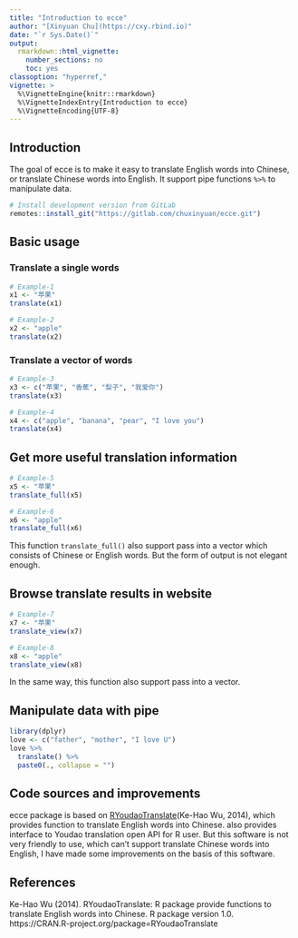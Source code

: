 ```yaml
---
title: "Introduction to ecce"
author: "[Xinyuan Chu](https://cxy.rbind.io)"
date: "`r Sys.Date()`"
output:
  rmarkdown::html_vignette:
    number_sections: no
    toc: yes
classoption: "hyperref,"
vignette: >
  %\VignetteEngine{knitr::rmarkdown}
  %\VignetteIndexEntry{Introduction to ecce}
  %\VignetteEncoding{UTF-8}
---
```


## Introduction

The goal of ecce is to make it easy to translate English words into Chinese, or translate Chinese words into English. It support pipe functions ` %>% ` to manipulate data.

```r
# Install development version from GitLab
remotes::install_git("https://gitlab.com/chuxinyuan/ecce.git")
```

## Basic usage

### Translate a single words

```r
# Example-1
x1 <- "苹果"
translate(x1)

# Example-2
x2 <- "apple"
translate(x2)
```

### Translate a vector of words

```r
# Example-3
x3 <- c("苹果", "香蕉", "梨子", "我爱你")
translate(x3)

# Example-4
x4 <- c("apple", "banana", "pear", "I love you")
translate(x4)
```

## Get more useful translation information 

```r
# Example-5
x5 <- "苹果"
translate_full(x5)

# Example-6
x6 <- "apple"
translate_full(x6)
```

This function `translate_full()` also support pass into a vector which consists of Chinese or English words. But the form of output is not elegant enough.

## Browse translate results in website

```r
# Example-7
x7 <- "苹果"
translate_view(x7)

# Example-8
x8 <- "apple"
translate_view(x8)
```

In the same way, this function also support pass into a vector.

## Manipulate data with pipe

```r
library(dplyr)
love <- c("father", "mother", "I love U")
love %>%  
  translate() %>% 
  paste0(., collapse = "")
```

## Code sources and improvements

ecce package is based on [RYoudaoTranslate](https://CRAN.R-project.org/package=RYoudaoTranslate)(Ke-Hao Wu, 2014), which provides function to translate English words into Chinese. also provides interface to Youdao translation open API for R user. But this software is not very friendly to use, which can't support translate Chinese words into English, I have made some improvements on the basis of this software.

## References

Ke-Hao Wu (2014). RYoudaoTranslate: R package provide functions to translate English words into Chinese. R package version 1.0. https://CRAN.R-project.org/package=RYoudaoTranslate










